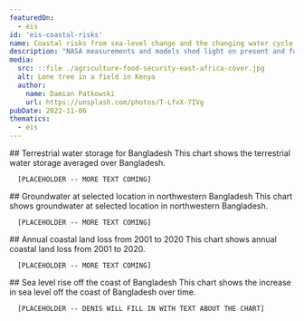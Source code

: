 ```yaml
---
featuredOn:
  - eis
id: 'eis-coastal-risks'
name: Coastal risks from sea-level change and the changing water cycle
description: "NASA measurements and models shed light on present and future coastal risks"
media:
  src: ::file ./agriculture-food-security-east-africa-cover.jpg
  alt: Lone tree in a field in Kenya
  author:
    name: Damian Patkowski
    url: https://unsplash.com/photos/T-LfvX-7IVg
pubDate: 2022-11-06
thematics:
  - eis
---
```

<Block>
   <Prose>
    ## Terrestrial water storage for Bangladesh
      This chart shows the terrestrial water storage averaged over Bangladesh.

      [PLACEHOLDER -- MORE TEXT COMING]

  </Prose>
  <Figure>
    <Chart
      dataPath={new URL('./TWS_time_series.csv', import.meta.url).href}
      dateFormat="%b-%Y"
      xKey='date'
      yKey='TWS'
    />
    <Caption
    />
  </Figure>
</Block>

<Block>
   <Prose>
    ## Groundwater at selected location in northwestern Bangladesh
      This chart shows groundwater at selected location in northwestern Bangladesh.

      [PLACEHOLDER -- MORE TEXT COMING]

  </Prose>
  <Figure>
    <Chart
      dataPath={new URL('./groundwater_time_series.csv', import.meta.url).href}
      dateFormat="%b-%Y"
      xKey='date'
      yKey='groundwater'
    />
    <Caption
    />
  </Figure>
</Block>

<Block>
   <Prose>
    ## Annual coastal land loss from 2001 to 2020
      This chart shows annual coastal land loss from 2001 to 2020.

      [PLACEHOLDER -- MORE TEXT COMING]

  </Prose>
  <Figure>
    <Chart
      dataPath={new URL('./coastal_land_loss_time_series.csv', import.meta.url).href}
      dateFormat="%Y"
      xKey='date'
      yKey='coastal land loss'
    />
    <Caption
    />
  </Figure>
</Block>

<Block>
   <Prose>
    ## Sea level rise off the coast of Bangladesh
      This chart shows the increase in sea level off the coast of Bangladesh over time.
      
      [PLACEHOLDER -- DENIS WILL FILL IN WITH TEXT ABOUT THE CHART]

  </Prose>
  <Figure>
    <Chart
      dataPath={new URL('./ecco_and_measures_ssh.csv', import.meta.url).href}
      dateFormat="%m/%Y" 
      idKey='source' 
      xKey='date' 
      yKey='SSH (m)' 
    />
    <Caption 
    /> 
  </Figure>
</Block>
